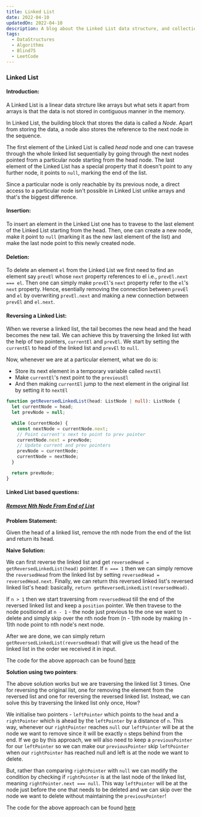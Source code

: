 ```yaml
---
title: Linked List
date: 2022-04-10
updatedOn: 2022-04-10
description: A blog about the Linked List data structure, and collection of techniques to solve variations of questions based on Linked List and all the sample problems on Blind75 list around it
tags:
  - DataStructures
  - Algorithms
  - Blind75
  - LeetCode
---
```


### Linked List

#### Introduction:

A Linked List is a linear data strcture like arrays but what sets it apart from arrays is that the data is not stored in contiguous manner in the memory.

In Linked List, the building block that stores the data is called a _Node_.
Apart from storing the data, a node also stores the reference to the next node in the sequence.

The first element of the Linked List is called _head_ node and one can travese through the whole linked list sequentially by going through the next nodes pointed from a particular node starting from the head node.
The last element of the Linked List has a special property that it doesn't point to any further node, it points to `null`, marking the end of the list.

Since a particular node is only reachable by its previous node, a direct access to a particular node isn't possible in Linked List unlike arrays and that's the biggest difference.

#### Insertion:

To insert an element in the Linked List one has to travese to the last element of the Linked List starting from the head.
Then, one can create a new node, make it point to `null` (marking it as the new last element of the list) and make the last node point to this newly created node.

#### Deletion:

To delete an element `el` from the Linked List we first need to find an element say `prevEl` whose `next` property references to el i.e., `prevEl.next === el`.
Then one can simply make `prevEl`'s `next` property refer to the `el`'s `next` property.
Hence, esentially removing the connection between `prevEl` and `el` by overwriting `prevEl.next` and making a new connection between `prevEl` and `el.next`.

#### Reversing a Linked List:

When we reverse a linked list, the tail becomes the new head and the head becomes the new tail.
We can achieve this by traversing the linked list with the help of two pointers, `currentEl` and `prevEl`.
We start by setting the `currentEl` to head of the linked list and `prevEl` to `null`.

Now, whenever we are at a particular element, what we do is:

- Store its next element in a temporary variable called `nextEl`
- Make `currentEl`'s next point to the `previousEl`
- And then making `currentEl` jump to the next element in the original list by setting it to `nextEl`

```ts
function getReversedLinkedList(head: ListNode | null): ListNode {
  let currentNode = head;
  let prevNode = null;

  while (currentNode) {
    const nextNode = currentNode.next;
    // Point current's next to point to prev pointer
    currentNode.next = prevNode;
    // Update current and prev pointers
    prevNode = currentNode;
    currentNode = nextNode;
  }

  return prevNode;
}
```

#### Linked List based questions:

##### [Remove Nth Node From End of List](https://leetcode.com/problems/remove-nth-node-from-end-of-list)

**Problem Statement:**

Given the head of a linked list, remove the nth node from the end of the list and return its head.

**Naive Solution:**

We can first reverse the linked list and get `reversedHead = getReversedLinkedList(head)` pointer.
If `n === 1` then we can simply remove the `reversedHead` from the linked list by setting `reversedHead = reversedHead.next`.
Finally, we can return this reversed linked list's reversed linked list's head: basically, `return getReversedLinkedList(reversedHead)`.

If `n > 1` then we start traversing from `reversedHead` till the end of the reversed linked list and keep a `position` pointer.
We then travese to the node positioned at `n - 1` - the node just previous to the one we want to delete and simply skip over the nth node from (n - 1)th node by making (n - 1)th node point to nth node's next node.

After we are done, we can simply return `getReversedLinkedList(reversedHead)` that will give us the head of the linked list in the order we received it in input.

The code for the above approach can be found [here](https://leetcode.com/submissions/detail/677733142/)

**Solution using two pointers**:

The above solution works but we are traversing the linked list 3 times.
One for reversing the original list, one for removing the element from the reversed list and one for reversing the reversed linked list.
Instead, we can solve this by traversing the linked list only once, How?

We initialise two pointers - `leftPointer` which points to the `head` and a `rightPointer` which is ahead by the `leftPointer` by a distance of `n`.
This way, whenever our `rightPointer` reaches `null` our `leftPointer` will be at the node we want to remove since it will be exactly `n` steps behind from the end.
If we go by this approach, we will also need to keep a `previousPointer` for our `leftPointer` so we can make our `previousPointer` skip `leftPointer` when our `rightPointer` has reached null and left is at the node we want to delete.

But, rather than comparing `rightPointer` with `null` we can modify the condition by checking if `rightPointer` is at the last node of the linked list, meaning `rightPointer.next === null`.
This way `leftPointer` will be at the node just before the one that needs to be deleted and we can skip over the node we want to delete without maintaining the `previousPointer`!

The code for the above approach can be found [here](https://leetcode.com/submissions/detail/678077932/)
